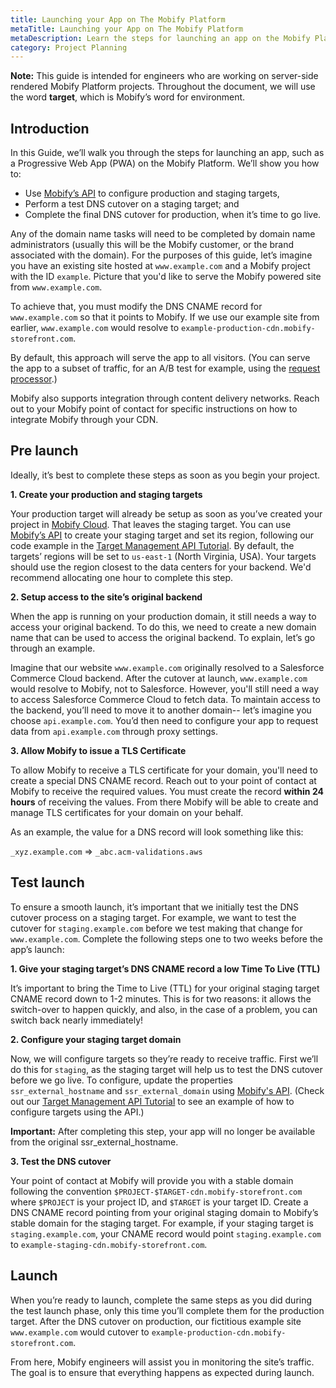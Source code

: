 ```yaml
---
title: Launching your App on The Mobify Platform
metaTitle: Launching your App on The Mobify Platform
metaDescription: Learn the steps for launching an app on the Mobify Platform.
category: Project Planning
---
```


<Callout type="info">
    <strong>Note:</strong> This guide is intended for engineers who are working on server-side rendered Mobify Platform projects. Throughout the document, we will use the word <strong>target</strong>, which is Mobify’s word for environment.
</Callout>

## Introduction

In this Guide, we’ll walk you through the steps for launching an app, such as a Progressive Web App (PWA) on the Mobify Platform. We’ll show you how to:

- Use [Mobify’s API](../../../apis-and-sdks/mobify-cloud/rest-api#List%20Targets) to configure production and staging targets,
- Perform a test DNS cutover on a staging target; and
- Complete the final DNS cutover for production, when it’s time to go live.

Any of the domain name tasks will need to be completed by domain name administrators (usually this will be the Mobify customer, or the brand associated with the domain). For the purposes of this guide, let’s imagine you have an existing site hosted at `www.example.com` and a Mobify project with the ID `example`. Picture that you'd like to serve the Mobify powered site from `www.example.com`.

To achieve that, you must modify the DNS CNAME record for `www.example.com` so that it points to Mobify. If we use our example site from earlier, `www.example.com` would resolve to `example-production-cdn.mobify-storefront.com`.

By default, this approach will serve the app to all visitors. (You can serve the app to a subset of traffic, for an A/B test for example, using the [request processor](request-processor).)

Mobify also supports integration through content delivery networks. Reach out to your Mobify point of contact for specific instructions on how to integrate Mobify through your CDN.

## Pre launch

Ideally, it’s best to complete these steps as soon as you begin your project.

**1. Create your production and staging targets**

Your production target will already be setup as soon as you’ve created your project in [Mobify Cloud](../../../apis-and-sdks/mobify-cloud/overview). That leaves the staging target. You can use [Mobify’s API](../../../apis-and-sdks/mobify-cloud/rest-api#List%20Targets) to create your staging target and set its region, following our code example in the [Target Management API Tutorial](../../../apis-and-sdks/mobify-cloud/overview). By default, the targets’ regions will be set to `us-east-1` (North Virginia, USA). Your targets should use the region closest to the data centers for your backend. We'd recommend allocating one hour to complete this step.

**2. Setup access to the site’s original backend**

When the app is running on your production domain, it still needs a way to access your original backend. To do this, we need to create a new domain name that can be used to access the original backend. To explain, let’s go through an example.

Imagine that our website `www.example.com` originally resolved to a Salesforce Commerce Cloud backend. After the cutover at launch, `www.example.com` would resolve to Mobify, not to Salesforce. However, you'll still need a way to access Salesforce Commerce Cloud to fetch data. To maintain access to the backend, you’ll need to move it to another domain-- let’s imagine you choose `api.example.com`. You’d then need to configure your app to request data from `api.example.com` through proxy settings.

**3. Allow Mobify to issue a TLS Certificate**

To allow Mobify to receive a TLS certificate for your domain, you'll need to create a special DNS CNAME record. Reach out to your point of contact at Mobify to receive the required values. You must create the record **within 24 hours** of receiving the values. From there Mobify will be able to create and manage TLS certificates for your domain on your behalf.

As an example, the value for a DNS record will look something like this:

`_xyz.example.com` ⇒ `_abc.acm-validations.aws`

## Test launch

To ensure a smooth launch, it’s important that we initially test the DNS cutover process on a staging target. For example, we want to test the cutover for `staging.example.com` before we test making that change for `www.example.com`. Complete the following steps one to two weeks before the app’s launch:

**1. Give your staging target’s DNS CNAME record a low Time To Live (TTL)**

It’s important to bring the Time to Live (TTL) for your original staging target CNAME record down to 1-2 minutes. This is for two reasons: it allows the switch-over to happen quickly, and also, in the case of a problem, you can switch back nearly immediately!

**2. Configure your staging target domain**

Now, we will configure targets so they’re ready to receive traffic. First we’ll do this for `staging`, as the staging target will help us to test the DNS cutover before we go live. To configure, update the properties `ssr_external_hostname` and `ssr_external_domain` using [Mobify's API](../../../apis-and-sdks/mobify-cloud/rest-api#List%20Targets). (Check out our [Target Management API Tutorial](../../../apis-and-sdks/mobify-cloud/overview) to see an example of how to configure targets using the API.)

<Callout type="warning">

<strong>Important:</strong> After completing this step, your app will no longer be available from the original ssr_external_hostname.
</Callout>

**3. Test the DNS cutover**

Your point of contact at Mobify will provide you with a stable domain following the convention `$PROJECT-$TARGET-cdn.mobify-storefront.com` where `$PROJECT` is your project ID, and `$TARGET` is your target ID. Create a DNS CNAME record pointing from your original staging domain to Mobify’s stable domain for the staging target. For example, if your staging target is `staging.example.com`, your CNAME record would point `staging.example.com` to `example-staging-cdn.mobify-storefront.com`.

## Launch

When you’re ready to launch, complete the same steps as you did during the test launch phase, only this time you’ll complete them for the production target. After the DNS cutover on production, our fictitious example site `www.example.com` would cutover to `example-production-cdn.mobify-storefront.com`.

From here, Mobify engineers will assist you in monitoring the site’s traffic. The goal is to ensure that everything happens as expected during launch.

